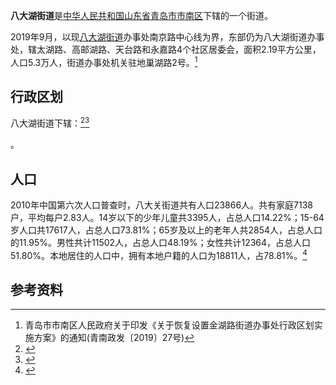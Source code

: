 {{中国乡级行政区|37/02/02/012/000}}
'''八大湖街道'''是[[中华人民共和国|中华人民共和国]][[山东省|山东省]][[青岛市|青岛市]][[市南区|市南区]]下辖的一个街道。

2019年9月，以现[[八大湖街道|八大湖街道]]办事处南京路中心线为界，东部仍为八大湖街道办事处，辖太湖路、高邮湖路、天台路和永嘉路4个社区居委会，面积2.19平方公里，人口5.3万人，街道办事处机关驻地巢湖路2号。<ref>青岛市市南区人民政府关于印发《关于恢复设置金湖路街道办事处行政区划实施方案》的通知(青南政发〔2019〕27号)</ref>

== 行政区划 ==
八大湖街道下辖：<ref>{{PRC admin/ref sgc|37/02/02/012/000}}</ref><ref>{{Cite web|url=http://www.qdsn.gov.cn/n16/n1220/170619111417800755.html|title=市南区社区管辖情况|author=青岛市市南区人民政府|date=2017-12-22|accessdate=2018-02-17|archive-date=2018-02-17|archive-url=https://web.archive.org/web/20180217142001/http://www.qdsn.gov.cn/n16/n1220/170619111417800755.html|dead-url=no}}</ref>

{{PRC admin/children|37/02/02/012/000}}。

== 人口 ==
2010年中国第六次人口普查时，八大关街道共有人口23866人。共有家庭7138户，平均每户2.83人。14岁以下的少年儿童共3395人，占总人口14.22%；15-64岁人口共17617人，占总人口73.81%；65岁及以上的老年人共2854人，占总人口的11.95%。男性共计11502人，占总人口48.19%；女性共计12364，占总人口51.80%。本地居住的人口中，拥有本地户籍的人口为18811人，占78.81%。<ref name="人口普查2010">{{cite web| url =http://www.yearbookchina.com/navipage-n2013030152000017.html| title =《中国2010年人口普查分乡、镇、街道资料》| author =中国国务院人口普查办公室、中国国家统计局人口就业统计司等| year =2010| website =统计年鉴分享平台| page =表15 山东省乡、镇、街道人口| format =收费| access-date =2018-07-19| archive-url =https://web.archive.org/web/20180719084356/http://www.yearbookchina.com/navipage-n2013030152000017.html| archive-date =2018-07-19| dead-url =yes}}</ref>

==参考资料==
{{reflist}}

{{PRC admin/navcat|37/02/02/012/000}}